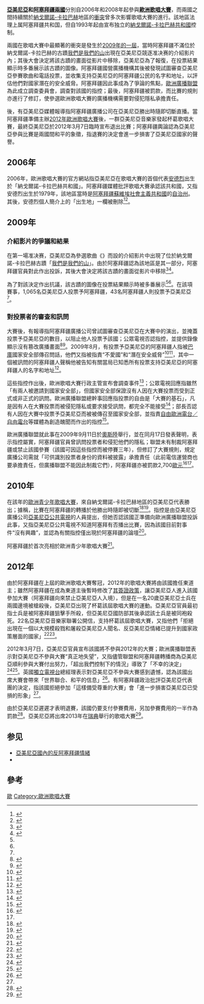 {{bilateral|[[亞美尼亞－阿塞拜疆關係|亞美尼亞－阿塞拜疆]]在[[歐洲歌唱大賽|歐洲歌唱大賽]]中的|Armenia|Azerbaijan|filetype=svg}}
'''[[亞美尼亞|亞美尼亞]]和[[阿塞拜疆|阿塞拜疆]][[亞美尼亞－阿塞拜疆關係|兩國]]'''分別自2006年和2008年起參與'''[[歐洲歌唱大賽|歐洲歌唱大賽]]'''，而兩國之間持續關於[[納戈爾諾-卡拉巴赫|納戈爾諾-卡拉巴赫]]地區的[[納戈爾諾-卡拉巴赫戰爭|衝突]]曾多次影響歌唱大賽的進行。該地區法理上属阿塞拜疆共和国，但自1993年起由宣布独立的[[納戈爾諾-卡拉巴赫共和國|納戈爾諾-卡拉巴赫共和國]]控制。

兩國在歌唱大賽中最顯著的衝突是發生於[[2009年歐洲歌唱大賽|2009年的一屆]]，當時阿塞拜疆不滿位於納戈爾諾-卡拉巴赫的古蹟[[我們是我們的山|我們是我們的山]]出現在亞美尼亞競逐准决赛的介紹影片內；其後大會決定將該古蹟的畫面從影片中移除，亞美尼亞為了報復，在投票結果顯示時多番展示該古蹟的圖像。阿塞拜疆國營廣播機構其後被發現試圖審查亞美尼亞參賽歌曲和電話投票，並收集支持亞美尼亞的阿塞拜疆公民的名字和地址，以評估他們對國家潛在的安全威脅。阿塞拜疆因此事成為了爭論的焦點，[[歐洲廣播聯盟|歐洲廣播聯盟]]為此成立調查委員會，調查對該國的指控；最後，阿塞拜疆被罰款，而比賽的規則亦進行了修訂，使參選歐洲歌唱大賽的廣播機構需要對侵犯隱私承擔責任。

{{link-en|2010年青年歐洲歌唱大賽|2010 Junior Eurovision Song Contest}}後，有亞美尼亞媒體報導指阿塞拜疆廣播公司在亞美尼亞勝出時隨即切斷直播。當阿塞拜疆準備主辦[[2012年歐洲歌唱大賽|2012年歐洲歌唱大賽]]後，一群亞美尼亞音樂家發起杯葛歌唱大賽，最終亞美尼亞於2012年3月7日臨時宣布退出比賽；阿塞拜疆輿論認為亞美尼亞參與比賽是兩國間和平的象徵，指退賽的決定會進一步損害了亞美尼亞國家的聲譽。

== 2006年 ==
2006年，歐洲歌唱大賽的官方網站指亞美尼亞在歌唱大賽的首個代表[[安德烈|安德烈]]出生於「納戈爾諾-卡拉巴赫共和國」。阿塞拜疆媒體批評歌唱大賽承認該共和國，又指安德烈出生於1979年，該地區當時是[[阿塞拜疆蘇維埃社會主義共和國|阿塞拜疆蘇維埃社會主義共和國]]的[[納戈爾諾-卡拉巴赫自治州|自治州]]。其後，安德烈個人簡介上的「出生地」一欄被刪除<ref name=telegraph-needfriends>{{cite web|title=You need friends to win in Eurovision|url=http://www.telegraph.co.uk/comment/personal-view/3625080/You-need-friends-to-win-in-Eurovision.html|website=The Daily Telegraph|accessdate=4 June 2014|archive-date=2020-11-21|archive-url=https://web.archive.org/web/20201121225401/https://www.telegraph.co.uk/comment/personal-view/3625080/You-need-friends-to-win-in-Eurovision.html|dead-url=no}}</ref><ref name=dayaz-error>{{cite web|title=Абульфаз Гараев: "Руководство Евровидения устранило ошибку на своем сайте"|url=http://www.day.az/news/showbiz/43927.html|website=Day.az|accessdate=4 June 2014|language=be|archive-date=2010-06-06|archive-url=https://web.archive.org/web/20100606232850/http://www.day.az/news/showbiz/43927.html|dead-url=no}}</ref>。

== 2009年 ==
=== 介紹影片的爭議和結果 ===
在第一場准决赛，亞美尼亞為參選歌曲《{{link-en|我親愛的|Jan Jan}}》而設的介紹影片中出現了位於納戈爾諾-卡拉巴赫古蹟「[[我们是我们的山|我們是我們的山]]」。由於阿塞拜疆認為該地區是其一部分，阿塞拜疆官員對此作出投訴，其後大會決定將該古蹟的畫面從影片中移除<ref name="frontline">{{cite web |url=http://www.frontlineclub.com/festering_wounds_overshadow_eurovision_in_the_south_caucasus/ |title=Ethnic rivalry wins over kitsch in the Caucasus |last=Krikorian |first=Onnik |date=2009-05-16 |publisher=''[[Frontline_Club|Frontline Club]]'' |accessdate=2008-09-17 |archive-date=2021-02-15 |archive-url=https://web.archive.org/web/20210215011238/https://www.frontlineclub.com/festering_wounds_overshadow_eurovision_in_the_south_caucasus/ |dead-url=no }}</ref><ref>{{cite web|url=http://www.rferl.org/content/Eurovision_A_MeltingPot_Contest_Where_Native_Doesnt_Always_Mean_Best/1732594.html|title=Eurovision: A Melting-Pot Contest, Where Native Doesn't Always Mean Best|last=Deasy|first=Kristin|date=2009-05-15|publisher=[[自由歐洲電台／自由電台|自由歐洲電台／自由電台]]|accessdate=2009-05-17|archiveurl=https://web.archive.org/web/20090517043108/http://www.rferl.org/content/Eurovision_A_MeltingPot_Contest_Where_Native_Doesnt_Always_Mean_Best/1732594.html|archivedate=2009-05-17|deadurl=no}}</ref>。

為了對該決定作出抗議，該古蹟的圖像在投票結果顯示時被多番展示<ref name="frontline" /><ref name=time-wagewar/>。在該項賽事，1,065名亞美尼亞人投票予阿塞拜疆，43名阿塞拜疆人則投票予亞美尼亞<ref name="rfl-amends"/>。

=== 對投票者的審查和訊問 ===
大賽後，有報導指阿塞拜疆廣播公司{{link-en|公眾電視|İctimai Television}}曾試圖審查亞美尼亞在大賽中的演出，並掩蓋投票予亞美尼亞的數目，以阻止他人投票予該國；公眾電視否認指控，並提供錄像顯示沒有篡改廣播畫面<ref>{{cite web|author=|url=http://www.1news.az/bomond/20090526113051515.html|title=Голосование за Ингу и Ануш в Азербайджане /ВИДЕО/|publisher=1news.az|date=2009-05-26|accessdate=2011-07-05|deadurl=yes|archiveurl=https://web.archive.org/web/20121020104633/http://www.1news.az/bomond/20090526113051515.html|archivedate=2012-10-20}}</ref><ref name=ararat-diplomacy>{{cite web|title=Can Eurovision Succeed Where Diplomacy Has Failed?|url=http://araratmagazine.org/2011/05/can-eurovision-succeed-where-diplomacy-has-failed/|website=Ararat|accessdate=5 June 2014|archive-url=https://web.archive.org/web/20140606221748/http://araratmagazine.org/2011/05/can-eurovision-succeed-where-diplomacy-has-failed/|archive-date=2014-06-06|dead-url=yes}}</ref>。2009年8月，有投票予亞美尼亞的阿塞拜疆人指被[[巴庫|巴庫]]國家安全部傳召問話，他們又指被指責“不愛國”和“潛在安全威脅”<ref>{{cite news|url=http://news.bbc.co.uk/1/hi/world/europe/8205907.stm|title=Azerbaijanis in Eurovision probe|date=17 August 2009|publisher=BBC News|accessdate=2009-08-17|archive-date=2017-09-01|archive-url=https://web.archive.org/web/20170901074818/http://news.bbc.co.uk/1/hi/world/europe/8205907.stm|dead-url=no}}</ref><ref name=rfl-az01>{{cite web|title=Azerbaijani Authorities Interrogate Music Fan Over Eurovision Vote For Armenia|url=http://www.rferl.org/content/feature/1800013.html|website=Radio Free Europe/Radio Liberty|accessdate=5 June 2014|archive-date=2016-07-18|archive-url=https://web.archive.org/web/20160718152932/http://www.rferl.org/content/feature/1800013.html|dead-url=no}}</ref>，其中一個被訊問的阿塞拜疆人聲稱他被告知有關當局已知悉所有投票支持亞美尼亞的阿塞拜疆人的名字和地址<ref name=rfl-az02>{{cite web|title=Azeris Questioned Over Eurovision Vote For Armenia|url=http://www.azatutyun.am/content/article/1800027.html|website=Radio Free Europe/Radio Liberty|accessdate=5 June 2014|archive-date=2016-06-04|archive-url=https://web.archive.org/web/20160604124059/http://www.azatutyun.am/content/article/1800027.html|dead-url=no}}</ref>。

這些指控作出後，歐洲歌唱大賽行政主管宣布會調查事件<ref name=rfl-az03>{{cite web|title=Eurovision Organizer Probes Azeri Crackdown|url=http://www.azatutyun.am/content/article/1803351.html|website=Radio Free Europe/Radio Liberty|accessdate=5 June 2014|archive-date=2016-03-05|archive-url=https://web.archive.org/web/20160305033915/http://www.azatutyun.am/content/article/1803351.html|dead-url=no}}</ref>；公眾電視回應指雖然「有兩人被邀請到國家安全部」，但國家安全部保證沒有人因在大賽投票而受到正式或非正式的訊問。歐洲廣播聯盟總幹事回應指投票的自由是「大賽的基石」，凡是因有人在大賽投票而被侵犯隱私或要求接受訊問，都完全不能接受<ref>{{cite web |url=http://www.eurovision.tv/page/news?id=3863 |title=EBU receives responses from Azerbaijan |work=Eurovision.tv |date=2009-09-11 |accessdate=2012-10-09 |archive-date=2012-09-26 |archive-url=https://web.archive.org/web/20120926115017/http://www.eurovision.tv/page/news?id=3863 |dead-url=no }}</ref>；{{link-en|阿塞拜疆青年及體育部|Ministry of Youth and Sports (Azerbaijan)}}部長{{link-en|阿扎德·拉希莫夫|Azad Rahimov}}否認有人因在大賽中投票予亞美尼亞而被被傳召至國家安全部，並指責[[自由歐洲電台／自由電台|自由歐洲電台／自由電台]]等媒體為創造醜聞而作出的指控<ref>{{cite web |url=http://www.rferl.org/content/Azerbaijani_Minister_Criticizes_RFERL_Over_Eurovision_Interrogation_Story/1815075.html |title=Azerbaijani Minister Criticizes RFE/RL Over Eurovision Interrogation Story |publisher=Radio Free Europe/Radio Liberty |date=2009-09-04 |accessdate=2012-10-09 |archive-date=2016-08-25 |archive-url=https://web.archive.org/web/20160825195717/http://www.rferl.org/content/Azerbaijani_Minister_Criticizes_RFERL_Over_Eurovision_Interrogation_Story/1815075.html |dead-url=no }}</ref>。

歐洲廣播聯盟就此事在2009年9月11日於[[奧斯陸|奧斯陸]]舉行，並在同月17日發表聲明，表示指控屬實，阿塞拜疆官員曾訊問投票者和侵犯他們的隱私；聯盟未有制裁阿塞拜疆或禁止該國參賽（該國可因這些指控而被停賽三年），但修訂了大賽規則，規定廣播公司需就「可供識別投票者身份的資料被披露」承擔責任（此前電信運營商也要承擔責任，但廣播聯盟不能因此制裁它們），阿塞拜疆亦被罰款2,700[[歐元|歐元]]<ref name="rfl-amends">{{cite web |url=http://www.rferl.org/content/Eurovision_Changes_Rules_But_Does_Not_Sanction_Azerbaijan/1825025.html |title=Eurovision Amends Rules, Does Not Sanction Azerbaijan |publisher=Radio Free Europe/Radio Liberty |date=2009-09-17 |accessdate=2012-10-09 |archive-date=2016-03-04 |archive-url=https://web.archive.org/web/20160304060640/http://www.rferl.org/content/Eurovision_Changes_Rules_But_Does_Not_Sanction_Azerbaijan/1825025.html |dead-url=no }}</ref><ref name=ararat-diplomacy/>。

== 2010年 ==
在該年的[[歐洲青少年歌唱大賽|歐洲青少年歌唱大賽]]，來自納戈爾諾-卡拉巴赫地區的亞美尼亞代表勝出；據稱，比賽在阿塞拜疆的轉播於他勝出時隨即被切斷<ref>{{cite web |url=http://news.am/eng/news/38887.html |title=Azerbaijan interrupted Eurovision-2010 broadcast after the victory of the Armenian performer from Karabakh |publisher=NEWS.am |date=2009-06-13 |accessdate=2012-08-08 |archive-date=2017-04-10 |archive-url=https://web.archive.org/web/20170410133003/https://news.am/eng/news/38887.html |dead-url=yes }}</ref><ref>{{cite web |url=http://www.panarmenian.net/eng/culture/news/57089/Azerbaijan_does_not_endure_victory_of_Vladimir_Arzumanyan_at_2010_Junior_Eurovision |title=Azerbaijan does not "endure" victory of Vladimir Arzumanyan at 2010 Junior Eurovision |publisher=PanArmenian |date=2010-11-21 |accessdate=2012-08-08 |archive-date=2012-03-24 |archive-url=https://web.archive.org/web/20120324233303/http://www.panarmenian.net/eng/culture/news/57089/Azerbaijan_does_not_endure_victory_of_Vladimir_Arzumanyan_at_2010_Junior_Eurovision |dead-url=no }}</ref>。指控是由亞美尼亞廣播公司[[亞美尼亞公共電視|亞美尼亞公共電視]]的人員提出，但她否認該國正準備向歐洲廣播聯盟投訴此事，又指亞美尼亞公共電視不知道阿塞拜有否播出比賽，因為該國目前對事件“沒有興趣”，並認為有關指控僅出現於阿塞拜疆的論壇<ref name=panarmenian-notcutoff>{{cite web|title=Public Television of Armenia denies the country’s intention to file complaint against Azerbaijan to European Broadcasting Union|url=http://www.panarmenian.net/eng/news/57152/|website=PanArmenian.net|accessdate=5 June 2014|archive-date=2018-09-09|archive-url=https://web.archive.org/web/20180909112103/http://www.panarmenian.net/eng/news/57152/|dead-url=no}}</ref>。

阿塞拜疆於{{link-en|2012年歐洲青少年歌唱大賽|Junior Eurovision Song Contest 2012|2012年}}首次亮相於歐洲青少年歌唱大賽<ref>{{cite web|url=http://www.junioreurovision.tv/page/blog?id=junior_2012_12_countries_to_take_part|title=Junior 2012: 12 countries to take part|publisher=[[European_Broadcasting_Union|European Broadcasting Union]]|date=1 September 2012|accessdate=3 September 2012|archive-date=2017-09-12|archive-url=https://web.archive.org/web/20170912235028/http://www.junioreurovision.tv/page/blog?id=junior_2012_12_countries_to_take_part|dead-url=no}}</ref>。

== 2012年 ==
由於阿塞拜疆在上屆的歐洲歌唱大賽奪冠，2012年的歌唱大賽將由該國擔任東道主；雖然阿塞拜疆在成為東道主後暫時修改了[[阿塞拜疆簽證政策|其簽證政策]]，讓亞美尼亞人進入該國參加大賽（阿塞拜疆向來禁止亞美尼亞人入境），但是在一名20歲亞美尼亞士兵在兩國邊境被槍殺後，亞美尼亞出現了杯葛該屆歌唱大賽的運動。亞美尼亞官員最初指士兵是被阿塞拜疆狙擊手所殺，但亞美尼亞國防部其後承認該士兵是被同袍殺死。22名亞美尼亞音樂家聯署公開信，支持杯葛該屆歌唱大賽，又指他們「拒絕出現在一個以大規模殺戮和屠殺亞美尼亞人聞名、反亞美尼亞情緒已提升到國家政策層面的國家」<ref name=time-wagewar>{{cite web|title=How Armenia and Azerbaijan Wage War Through Eurovision|url=http://world.time.com/2012/03/11/how-armenia-and-azerbaijan-wage-war-through-eurovision/|website=Time|accessdate=5 June 2014|archive-date=2021-02-07|archive-url=https://web.archive.org/web/20210207060548/https://world.time.com/2012/03/11/how-armenia-and-azerbaijan-wage-war-through-eurovision/|dead-url=no}}</ref><ref name=nyt-shunning>{{cite web|title=Armenians Are Shunning Song Contest in Azerbaijan|url=http://www.nytimes.com/2012/03/08/world/asia/armenia-shuns-eurovision-hosted-by-azerbaijan-a-rival.html?_r=0|website=The New York Times|accessdate=5 June 2014|archive-date=2014-12-14|archive-url=https://web.archive.org/web/20141214183520/http://www.nytimes.com/2012/03/08/world/asia/armenia-shuns-eurovision-hosted-by-azerbaijan-a-rival.html?_r=0|dead-url=no}}</ref>。

2012年3月7日，亞美尼亞官員宣布該國將不參與2012年的大賽；歐洲廣播聯盟表示對亞美尼亞不參與大賽“真正地失望”，又指儘管聯盟和阿塞拜疆轉播商為亞美尼亞順利參與大賽付出努力，「超出我們控制下的情況」導致了「不幸的決定」<ref>{{cite web |url=http://www.eurovision.tv/page/news?id=48413&_t=armenia_withdraws_from_eurovision_2012 |title=Armenia withdraws from Eurovision 2012 |publisher=Eurovision.tv |date= |accessdate=2012-10-09 |archive-date=2012-03-08 |archive-url=https://web.archive.org/web/20120308201608/http://www.eurovision.tv/page/news?id=48413&_t=armenia_withdraws_from_eurovision_2012 |dead-url=no }}</ref><ref>{{cite web |url=http://en.ria.ru/world/20120307/171835386.html |title=Armenia Officially Rejects Eurovision Song Contest |publisher=RIA Novosti |date= |accessdate=2012-10-09 |archive-date=2014-11-01 |archive-url=https://web.archive.org/web/20141101232350/http://en.ria.ru/world/20120307/171835386.html |dead-url=no }}</ref>。英國[[獨立電視台|獨立電視台]]總經理表示對亞美尼亞不參與大賽感到遺憾，認為該國出席大賽會帶來「世界聯合、和平的信息」<ref>{{cite web |url=http://en.apa.az/news.php?id=167456 |title=Ismayil Omarov: "The performance of Armenia’s representative on Baku stage could be a joint peace message to the world" |publisher=APA |date= |accessdate=2012-10-09 }}{{dead link|date=2017年11月 |bot=InternetArchiveBot |fix-attempted=yes }}</ref>。有阿塞拜疆政治批評亞美尼亞代表團的決定，指該國拒絕參加「這樣備受尊重的大賽」會「進一步損害亞美尼亞已受損的形象」<ref name=time-wagewar/>。

由於亞美尼亞遲遲才表明退賽，該國仍要支付參賽費用，另加參賽費用的一半作為罰款<ref>{{cite web |url=http://en.ria.ru/world/20120503/173190419.html |title=Armenia Fined for Refusal to Take Part in Eurovision 2012 |publisher=RIA Novasti |date= |accessdate=2012-10-09 |archive-date=2012-05-26 |archive-url=https://web.archive.org/web/20120526001705/http://en.ria.ru/world/20120503/173190419.html |dead-url=no }}</ref>。亞美尼亞將出席2013年在[[瑞典|瑞典]]舉行的歌唱大賽<ref>{{cite web|first=Marco|last=Brey|title=Gor Sujyan will represent Armenia!|url=http://www.eurovision.tv/page/news?id=71863&_t=gor_sujyan_will_represent_armenia|work=Eurovision.tv|date=22 January 2013|accessdate=2014-09-19|archive-date=2013-10-17|archive-url=https://web.archive.org/web/20131017012501/http://www.eurovision.tv/page/news?id=71863&_t=gor_sujyan_will_represent_armenia|dead-url=no}}</ref>。

== 参见 ==
* [[亞美尼亞國內的反阿塞拜疆情緒|亞美尼亞國內的反阿塞拜疆情緒]]
* {{link-en|阿塞拜疆國內的反亞美尼亞情緒|Anti-Armenianism in Azerbaijan}}

== 參考 ==
{{reflist|2}}

{{歐洲歌唱大賽}}

[[Category:亞美尼亞－阿塞拜疆關係|歐]]
[[Category:歐洲歌唱大賽|Category:歐洲歌唱大賽]]